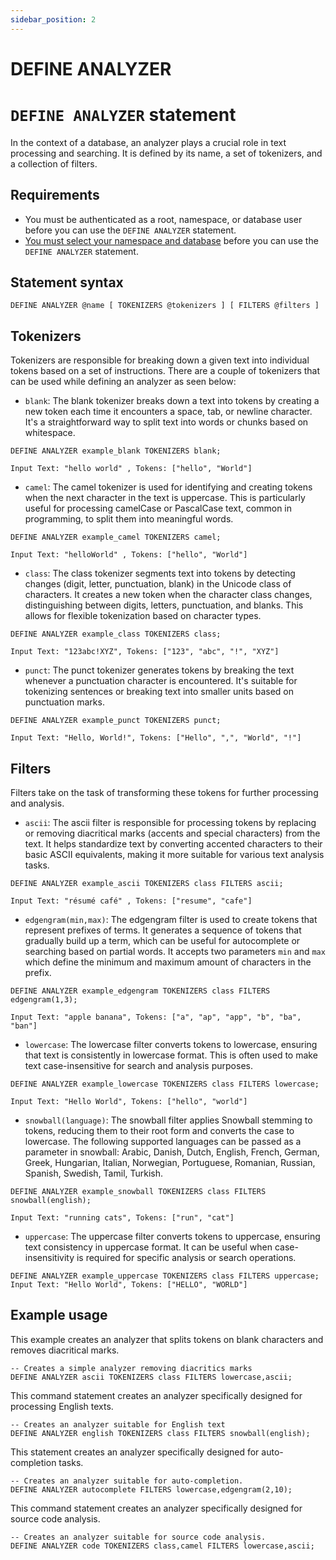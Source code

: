 ```yaml
---
sidebar_position: 2
---
```


# DEFINE ANALYZER

# `DEFINE ANALYZER` statement

In the context of a database, an analyzer plays a crucial role in text processing and searching. It is defined by its name, a set of tokenizers, and a collection of filters.

## Requirements
- You must be authenticated as a root, namespace, or database user before you can use the `DEFINE ANALYZER` statement.
- [You must select your namespace and database](/docs/surrealql/statements/use) before you can use the `DEFINE ANALYZER` statement.

## Statement syntax

```surql title="SurrealQL Syntax"
DEFINE ANALYZER @name [ TOKENIZERS @tokenizers ] [ FILTERS @filters ]
```

## Tokenizers
Tokenizers are responsible for breaking down a given text into individual tokens based on a set of instructions. There are a couple of tokenizers that can be used while defining an analyzer as seen below:

- `blank`: The blank tokenizer breaks down a text into tokens by creating a new token each time it encounters a space, tab, or newline character. It's a straightforward way to split text into words or chunks based on whitespace.

```surql
DEFINE ANALYZER example_blank TOKENIZERS blank;

Input Text: "hello world" , Tokens: ["hello", "World"]
```
- `camel`: The camel tokenizer is used for identifying and creating tokens when the next character in the text is uppercase. This is particularly useful for processing camelCase or PascalCase text, common in programming, to split them into meaningful words.

```surql
DEFINE ANALYZER example_camel TOKENIZERS camel;

Input Text: "helloWorld" , Tokens: ["hello", "World"]
```
- `class`: The class tokenizer segments text into tokens by detecting changes (digit, letter, punctuation, blank) in the Unicode class of characters. It creates a new token when the character class changes, distinguishing between digits, letters, punctuation, and blanks. This allows for flexible tokenization based on character types.

```surql
DEFINE ANALYZER example_class TOKENIZERS class;

Input Text: "123abc!XYZ", Tokens: ["123", "abc", "!", "XYZ"]
```
- `punct`: The punct tokenizer generates tokens by breaking the text whenever a punctuation character is encountered. It's suitable for tokenizing sentences or breaking text into smaller units based on punctuation marks.

```surql
DEFINE ANALYZER example_punct TOKENIZERS punct;

Input Text: "Hello, World!", Tokens: ["Hello", ",", "World", "!"]
```

## Filters

Filters take on the task of transforming these tokens for further processing and analysis.

- `ascii`: The ascii filter is responsible for processing tokens by replacing or removing diacritical marks (accents and special characters) from the text. It helps standardize text by converting accented characters to their basic ASCII equivalents, making it more suitable for various text analysis tasks.

```surql
DEFINE ANALYZER example_ascii TOKENIZERS class FILTERS ascii;

Input Text: "résumé café" , Tokens: ["resume", "cafe"]
```

- `edgengram(min,max)`: The edgengram filter is used to create tokens that represent prefixes of terms. It generates a sequence of tokens that gradually build up a term, which can be useful for autocomplete or searching based on partial words. It accepts two parameters `min` and `max` which define the minimum and maximum amount of characters in the prefix.

```surql
DEFINE ANALYZER example_edgengram TOKENIZERS class FILTERS edgengram(1,3);

Input Text: "apple banana", Tokens: ["a", "ap", "app", "b", "ba", "ban"]
```

- `lowercase`: The lowercase filter converts tokens to lowercase, ensuring that text is consistently in lowercase format. This is often used to make text case-insensitive for search and analysis purposes.
    
```surql
DEFINE ANALYZER example_lowercase TOKENIZERS class FILTERS lowercase;

Input Text: "Hello World", Tokens: ["hello", "world"]
```
- `snowball(language)`: The snowball filter applies Snowball stemming to tokens, reducing them to their root form and converts the case to lowercase. The following supported languages can be passed as a parameter in snowball: Arabic, Danish, Dutch, English, French, German, Greek, Hungarian, Italian, Norwegian, Portuguese, Romanian, Russian, Spanish, Swedish, Tamil, Turkish.
    
```surql
DEFINE ANALYZER example_snowball TOKENIZERS class FILTERS snowball(english);

Input Text: "running cats", Tokens: ["run", "cat"]
```

- `uppercase`: The uppercase filter converts tokens to uppercase, ensuring text consistency in uppercase format. It can be useful when case-insensitivity is required for specific analysis or search operations.

```surql
DEFINE ANALYZER example_uppercase TOKENIZERS class FILTERS uppercase;
Input Text: "Hello World", Tokens: ["HELLO", "WORLD"]
```

## Example usage

This example creates an analyzer that splits tokens on blank characters and removes diacritical marks.

```surql
-- Creates a simple analyzer removing diacritics marks
DEFINE ANALYZER ascii TOKENIZERS class FILTERS lowercase,ascii;
```
This command statement creates an analyzer specifically designed for processing English texts.

```surql
-- Creates an analyzer suitable for English text
DEFINE ANALYZER english TOKENIZERS class FILTERS snowball(english);
```

This statement creates an analyzer specifically designed for auto-completion tasks.

```surql 
-- Creates an analyzer suitable for auto-completion.
DEFINE ANALYZER autocomplete FILTERS lowercase,edgengram(2,10);
```

This command statement creates an analyzer specifically designed for source code analysis.

```surql
-- Creates an analyzer suitable for source code analysis.
DEFINE ANALYZER code TOKENIZERS class,camel FILTERS lowercase,ascii;
```
